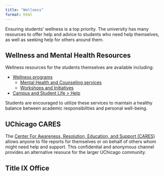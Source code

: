 ```yaml
---
title: "Wellness"
format: html
---
```


Ensuring students' wellness is a top priority. The university has many resources to offer help and advice to students who need help themselves, as well as seeking help for others around them.



## Wellness and Mental Health Resources

Wellness resources for the students themselves are available including:

- [Wellness programs](https://wellness.uchicago.edu/) 
  * [Mental Health and Counseling services](https://wellness.uchicago.edu/mental-health/)
  * [Workshops and Initiatives](https://wellness.uchicago.edu/healthy-living/wellness-programming/)
- [Campus and Student Life > Help](https://csl.uchicago.edu/get-help/medical-and-mental-health-services/)

Students are encouraged to utilize these services to maintain a healthy balance between academic responsibilities and personal well-being.


## UChicago CARES

The [Center For Awareness, Resolution, Education, and Support (CARES)](https://cares.uchicago.edu) allows anyone to file reports for themselves or on behalf of others whom might need help and support. This confidential and anonymous channel provides an alternative resouce for the larger UChicago community. 


## Title IX Office



